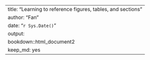 ---
title: "Learning to reference figures, tables, and sections"
author: "Fan"
date: "`r Sys.Date()`"
output: 
    bookdown::html_document2
keep_md: yes
---